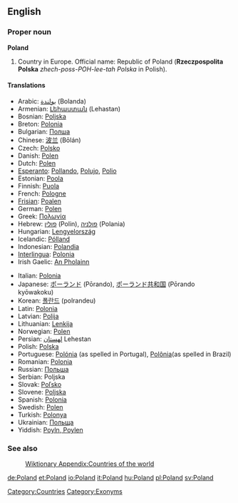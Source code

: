 {{wikipedia}}
==English==

===Proper noun===
'''Poland'''
# Country in Europe.  Official name: Republic of Poland ('''Rzeczpospolita Polska''' ''zhech-poss-POH-lee-tah Polska'' in Polish).

====Translations====
{{top}}
*Arabic: [[بولندة]] (Bolanda)
*Armenian: [[Լեհաստան]] (Lehastan)
*Bosnian: [[Poljska]] {{f}}
*Breton: [[Polonia]]
*Bulgarian: [[Полша]] {{f}}
*Chinese: [[波兰]] (Bōlán)
*Czech: [[Polsko]] {{n}}
*Danish: [[Polen]]
*Dutch: [[Polen]] {{n}}
*[[Esperanto]]: [[Pollando]], [[Polujo]], [[Polio]]
*Estonian: [[Poola]]
*Finnish: [[Puola]]
*French: [[Pologne]]
*[[Frisian]]: [[Poalen]] {{n}}
*German: [[Polen]] {{n}}
*Greek: [[Πολωνία]] {{f}}
*Hebrew: [[פולין]] (Polin), [[פולניה]] (Polania)
*Hungarian: [[Lengyelország]]
*Icelandic: [[Pólland]]
*Indonesian: [[Polandia]]
*[[Interlingua]]: [[Polonia]]
*Irish Gaelic:  [[An Pholainn]]
{{mid}}
*Italian: [[Polonia]]
*Japanese: [[ポーランド]] (Pōrando), [[ポーランド共和国]] (Pōrando kyōwakoku)
*Korean: [[폴란드]] (polrandeu)
*Latin: [[Polonia]] {{f}}
*Latvian: [[Polija]] {{f}}
*Lithuanian: [[Lenkija]]
*Norwegian: [[Polen]]
*Persian: [[لهستان]] Lehestan
*Polish: [[Polska]] {{f}}
*Portuguese: [[Polónia]] (as spelled in Portugal), [[Polônia]](as spelled in Brazil)
*Romanian: [[Polonia]] {{f}}
*Russian: [[Польша]] {{f}}
*Serbian: Poljska {{f}}
*Slovak: [[Poľsko]] {{n}}
*Slovene: [[Poljska]] {{f}}
*Spanish: [[Polonia]] {{f}}
*Swedish: [[Polen]]
*Turkish: [[Polonya]]
*Ukrainian: [[Польща]] {{f}}
*Yiddish: [[Poyln, Poylen]] 
{{bottom}}

===See also===
:[[Wiktionary Appendix:Countries of the world]]

[[Category:Countries]]
[[Category:Exonyms]]

[[de:Poland]]
[[et:Poland]]
[[io:Poland]]
[[it:Poland]]
[[hu:Poland]]
[[pl:Poland]]
[[sv:Poland]]
